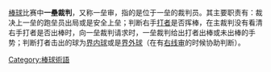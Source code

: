 {{Multiple issues|
{{Notability Unreferenced|time=2022-06-18T07:36:32+00:00}}
{{Unreferenced|time=2022-06-18T07:36:32+00:00}}
}}
[[棒球|棒球]]比赛中'''一壘裁判'''，又称一垒审，指的是位于一垒的裁判员。其主要职责有：裁决上一垒的跑垒员出局或是安全上垒；判断右手[[打者|打者]]是否挥棒，在主裁判没有看清右手打者是否出棒时，向一垒裁判请求时，一垒裁判给出打者出棒或未出棒的手势；判断打者击出的球为[[界内球|界内球]]或是[[界外球_(棒球)|界外球]]（在有[[右线审|右线审]]的时候协助判断）。
{{台灣棒球維基館}}

{{baseball-stub}}

[[Category:棒球術語|Category:棒球術語]]